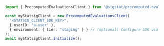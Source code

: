 
```typescript
import { PrecomputedEvaluationsClient } from '@sigstat/precomputed-evaluations';

const myStatsigClient = new PrecomputedEvaluationsClient(
  "<STATSIG_CLIENT_SDK_KEY>", 
  { userID: 'a-user' }, 
  { environment: { tier: "staging" } } // (optional) Configure SDK via StatsigOptions here
);
await myStatsigClient.initialize();
```
